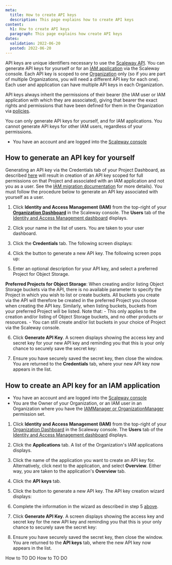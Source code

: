 ```yaml
---
meta:
  title: How to create API keys
  description: This page explains how to create API keys
content:
  h1: How to create API keys
  paragraph: This page explains how create API keys
dates:
  validation: 2022-06-20
  posted: 2022-06-20
---
```


API keys are unique identifiers necessary to use the [Scaleway API](https://developers.scaleway.com/en/). You can generate API keys for yourself or for an [IAM application](/identity-and-access-management/iam/concepts#application) via the Scaleway console. Each API key is scoped to one [Organization]((/identity-and-access-management/iam/concepts#organization)) only (so if you are part of multiple Organizations, you will need a different API key for each one). Each user and application can have multiple API keys in each Organization.

API keys always inherit the permissions of their bearer (the IAM user or IAM application with which they are associated), giving that bearer the exact rights and permissions that have been defined for them in the Organization via [policies](/identity-and-access-management/iam/concepts#policy).

<Message type="note">

  You can only generate API keys for yourself, and for IAM applications. You cannot generate API keys for other IAM users, regardless of your permissions.

</Message>

<Message type="requirement">

- You have an account and are logged into the [Scaleway console](https://console.scaleway.com)

</Message>

## How to generate an API key for yourself 

<Message type="important">

  Generating an API key via the Credentials tab of your Project Dashboard, as described [here](/console/my-project/how-to/generate-api-key/) will result in creation of an API key scoped for full permissions on that Project and associated with an IAM application and not you as a user. See the [IAM migration documentation](/identity-and-access-management/iam/reference-content/migration#api-keys/) for more details). You must follow the procedure below to generate an API key associated with yourself as a user.

</Message>

1. Click **Identity and Access Management (IAM)** from the top-right of your [**Organization Dashboard**](https://console.scaleway.com/organization) in the Scaleway console. The **Users** tab of the [Identity and Access Management dashboard](https://console.scaleway.com/iam/users) displays.

  <Lightbox src="scaleway-iam-dashboard.webp" alt="" />

2. Click your name in the list of users. You are taken to your user dashboard.

3. Click the **Credentials** tab. The following screen displays:

  <Lightbox src="scaleway-user-credentials.webp" alt="" />

4. Click the <Icon name="plus" /> button to generate a new API key. The following screen pops up:

  <Lightbox src="scaleway-generate-api-key.webp" alt="" />

5. Enter an optional description for your API key, and select a preferred Project for Object Storage.

  <Message type="note">

  **Preferred Projects for Object Storage**: When creating and/or listing Object Storage buckets via the API, there is no available parameter to specify the Project in which you wish to list or create buckets. All buckets you create via the API will therefore be created in the preferred Project you choose when creating the API key. Similarly, when listing buckets, buckets from your preferred Project will be listed.
  Note that:
    - This only applies to the creation and/or listing of Object Storage buckets, and no other products or resources.
    - You can still create and/or list buckets in your choice of Project via the Scaleway console.
  
  </Message>

6. Click **Generate API Key**. A screen displays showing the access key and secret key for your new API key and reminding you that this is your only chance to securely save the secret key:

  <Lightbox src="scaleway-generated-api-key.webp" alt="" /> 

7. Ensure you have securely saved the secret key, then close the window. You are returned to the **Credentials** tab, where your new API key now appears in the list.

## How to create an API key for an IAM application

<Message type="requirement">

  - You have an account and are logged into the [Scaleway console](https://console.scaleway.com)
  - You are the Owner of your Organization, or an IAM user in an Organization where you have the [IAMManager or OrganizationManager](TODO-link-to-permissionset-doc) permission set. 

</Message>

1. Click **Identity and Access Management (IAM)** from the top-right of your [Organization Dashboard](https://console.scaleway.com/organization) in the Scaleway console. The **Users** tab of the [Identity and Access Management dashboard](https://console.scaleway.com/iam/applications) displays.

  <Lightbox src="scaleway-iam-dashboard.webp" alt="" />

2. Click the **Applications** tab. A list of the Organization's IAM applications displays.

3. Click the name of the application you want to create an API key for. Alternatively, click <Icon name="more" /> next to the application, and select **Overview**. Either way, you are taken to the application's **Overview** tab.

4. Click the **API keys** tab.

5. Click the <Icon name="plus" /> button to generate a new API key. The API key creation wizard displays:

  <Lightbox src="scaleway-generate-api-key.webp" alt="" />

6. Complete the information in the wizard as described in step 5 [above](#how-to-generate-an-api-key-for-yourself).

7. Click **Generate API Key**. A screen displays showing the access key and secret key for the new API key and reminding you that this is your only chance to securely save the secret key:

  <Lightbox src="scaleway-generated-api-key.webp" alt="" /> 

8. Ensure you have securely saved the secret key, then close the window. You are returned to the **API keys** tab, where the new API key now appears in the list.

<Navigation title="See Also">
  <PreviousButton to="/identity-and-access-management/iam/how-to/to-do/">How to TO DO</PreviousButton>
  <NextButton to="/identity-and-access-management/iam/how-to/to-do/">How to TO DO</NextButton>
</Navigation>